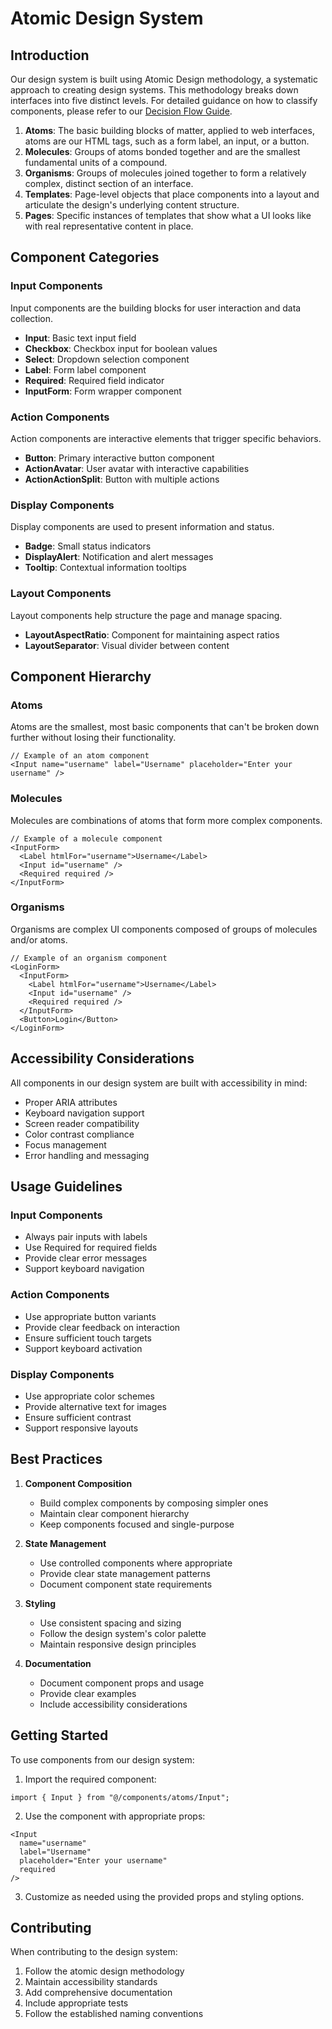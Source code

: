 # Atomic Design System

## Introduction

Our design system is built using Atomic Design methodology, a systematic approach to creating design systems. This methodology breaks down interfaces into five distinct levels. For detailed guidance on how to classify components, please refer to our [Decision Flow Guide](./AtomicDesignDecisionFlow.mdx).

1. **Atoms**: The basic building blocks of matter, applied to web interfaces, atoms are our HTML tags, such as a form label, an input, or a button.
2. **Molecules**: Groups of atoms bonded together and are the smallest fundamental units of a compound.
3. **Organisms**: Groups of molecules joined together to form a relatively complex, distinct section of an interface.
4. **Templates**: Page-level objects that place components into a layout and articulate the design's underlying content structure.
5. **Pages**: Specific instances of templates that show what a UI looks like with real representative content in place.

## Component Categories

### Input Components

Input components are the building blocks for user interaction and data collection.

- **Input**: Basic text input field
- **Checkbox**: Checkbox input for boolean values
- **Select**: Dropdown selection component
- **Label**: Form label component
- **Required**: Required field indicator
- **InputForm**: Form wrapper component

### Action Components

Action components are interactive elements that trigger specific behaviors.

- **Button**: Primary interactive button component
- **ActionAvatar**: User avatar with interactive capabilities
- **ActionActionSplit**: Button with multiple actions

### Display Components

Display components are used to present information and status.

- **Badge**: Small status indicators
- **DisplayAlert**: Notification and alert messages
- **Tooltip**: Contextual information tooltips

### Layout Components

Layout components help structure the page and manage spacing.

- **LayoutAspectRatio**: Component for maintaining aspect ratios
- **LayoutSeparator**: Visual divider between content

## Component Hierarchy

### Atoms

Atoms are the smallest, most basic components that can't be broken down further without losing their functionality.

```tsx
// Example of an atom component
<Input name="username" label="Username" placeholder="Enter your username" />
```

### Molecules

Molecules are combinations of atoms that form more complex components.

```tsx
// Example of a molecule component
<InputForm>
  <Label htmlFor="username">Username</Label>
  <Input id="username" />
  <Required required />
</InputForm>
```

### Organisms

Organisms are complex UI components composed of groups of molecules and/or atoms.

```tsx
// Example of an organism component
<LoginForm>
  <InputForm>
    <Label htmlFor="username">Username</Label>
    <Input id="username" />
    <Required required />
  </InputForm>
  <Button>Login</Button>
</LoginForm>
```

## Accessibility Considerations

All components in our design system are built with accessibility in mind:

- Proper ARIA attributes
- Keyboard navigation support
- Screen reader compatibility
- Color contrast compliance
- Focus management
- Error handling and messaging

## Usage Guidelines

### Input Components

- Always pair inputs with labels
- Use Required for required fields
- Provide clear error messages
- Support keyboard navigation

### Action Components

- Use appropriate button variants
- Provide clear feedback on interaction
- Ensure sufficient touch targets
- Support keyboard activation

### Display Components

- Use appropriate color schemes
- Provide alternative text for images
- Ensure sufficient contrast
- Support responsive layouts

## Best Practices

1. **Component Composition**

   - Build complex components by composing simpler ones
   - Maintain clear component hierarchy
   - Keep components focused and single-purpose

2. **State Management**

   - Use controlled components where appropriate
   - Provide clear state management patterns
   - Document component state requirements

3. **Styling**

   - Use consistent spacing and sizing
   - Follow the design system's color palette
   - Maintain responsive design principles

4. **Documentation**
   - Document component props and usage
   - Provide clear examples
   - Include accessibility considerations

## Getting Started

To use components from our design system:

1. Import the required component:

```tsx
import { Input } from "@/components/atoms/Input";
```

2. Use the component with appropriate props:

```tsx
<Input
  name="username"
  label="Username"
  placeholder="Enter your username"
  required
/>
```

3. Customize as needed using the provided props and styling options.

## Contributing

When contributing to the design system:

1. Follow the atomic design methodology
2. Maintain accessibility standards
3. Add comprehensive documentation
4. Include appropriate tests
5. Follow the established naming conventions
